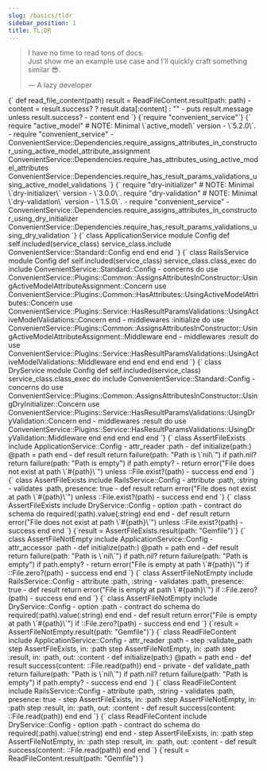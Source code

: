 ```yaml
---
slug: /basics/tldr
sidebar_position: 1
title: TL;DR
---
```



> I have no time to read tons of docs. <br/>
> Just show me an example use case and I'll quickly craft something similar 😎.
>
> — A lazy developer

<CodeBlock language="ruby">
  {`
    def read_file_content(path)
      result = ReadFileContent.result(path: path)
      -
      content = result.success? ? result.data[:content] : ""
      -
      puts result.message unless result.success?
      -
      content
    end
  `}
</CodeBlock>

<Tabs groupId="config">
  <TabItem value="standard" label="Standard" default>
    <CodeBlock language="ruby">
      {`require "convenient_service"`}
    </CodeBlock>
  </TabItem>
  <TabItem value="rails" label="Rails">
    <CodeBlock language="ruby">
      {`
        require "active_model" # NOTE: Minimal \`active_model\` version - \`5.2.0\`.
        -
        require "convenient_service"
        -
        ConvenientService::Dependencies.require_assigns_attributes_in_constructor_using_active_model_attribute_assignment
        ConvenientService::Dependencies.require_has_attributes_using_active_model_attributes
        ConvenientService::Dependencies.require_has_result_params_validations_using_active_model_validations
      `}
    </CodeBlock>
  </TabItem>
  <TabItem value="dry" label="Dry">
    <CodeBlock language="ruby">
      {`
        require "dry-initializer" # NOTE: Minimal \`dry-initializer\` version - \`3.0.0\`.
        require "dry-validation" # NOTE: Minimal \`dry-validation\` version - \`1.5.0\`.
        -
        require "convenient_service"
        -
        ConvenientService::Dependencies.require_assigns_attributes_in_constructor_using_dry_initializer
        ConvenientService::Dependencies.require_has_result_params_validations_using_dry_validation
      `}
    </CodeBlock>
  </TabItem>
</Tabs>

<Tabs groupId="config">
  <TabItem value="standard" label="Standard" default>
    <CodeBlock language="ruby">
      {`
        class ApplicationService
          module Config
            def self.included(service_class)
              service_class.include ConvenientService::Standard::Config
            end
          end
        end
      `}
    </CodeBlock>
  </TabItem>
  <TabItem value="rails" label="Rails">
    <CodeBlock language="ruby">
      {`
        class RailsService
          module Config
            def self.included(service_class)
              service_class.class_exec do
                include ConvenientService::Standard::Config
                -
                concerns do
                  use ConvenientService::Plugins::Common::AssignsAttributesInConstructor::UsingActiveModelAttributeAssignment::Concern
                  use ConvenientService::Plugins::Common::HasAttributes::UsingActiveModelAttributes::Concern
                  use ConvenientService::Plugins::Service::HasResultParamsValidations::UsingActiveModelValidations::Concern
                end
                -
                middlewares :initialize do
                  use ConvenientService::Plugins::Common::AssignsAttributesInConstructor::UsingActiveModelAttributeAssignment::Middleware
                end
                -
                middlewares :result do
                  use ConvenientService::Plugins::Service::HasResultParamsValidations::UsingActiveModelValidations::Middleware
                end
              end
            end
          end
        end
      `}
    </CodeBlock>
  </TabItem>
  <TabItem value="dry" label="Dry">
    <CodeBlock language="ruby">
      {`
        class DryService
          module Config
            def self.included(service_class)
              service_class.class_exec do
                include ConvenientService::Standard::Config
                -
                concerns do
                  use ConvenientService::Plugins::Common::AssignsAttributesInConstructor::UsingDryInitializer::Concern
                  use ConvenientService::Plugins::Service::HasResultParamsValidations::UsingDryValidation::Concern
                end
                -
                middlewares :result do
                  use ConvenientService::Plugins::Service::HasResultParamsValidations::UsingDryValidation::Middleware
                end
              end
            end
          end
        end
      `}
    </CodeBlock>
  </TabItem>
</Tabs>

<Tabs groupId="config">
  <TabItem value="standard" label="Standard" default>
    <CodeBlock language="ruby">
      {`
        class AssertFileExists
          include ApplicationService::Config
          -
          attr_reader :path
          -
          def initialize(path:)
            @path = path
          end
          -
          def result
            return failure(path: "Path is \`nil\`") if path.nil?
            return failure(path: "Path is empty") if path.empty?
            -
            return error("File does not exist at path \`#{path}\`") unless ::File.exist?(path)
            -
            success
          end
        end
      `}
    </CodeBlock>
  </TabItem>
  <TabItem value="rails" label="Rails">
    <CodeBlock language="ruby">
      {`
        class AssertFileExists
          include RailsService::Config
          -
          attribute :path, :string
          -
          validates :path, presence: true
          -
          def result
            return error("File does not exist at path \`#{path}\`") unless ::File.exist?(path)
            -
            success
          end
        end
      `}
    </CodeBlock>
  </TabItem>
  <TabItem value="dry" label="Dry">
    <CodeBlock language="ruby">
      {`
        class AssertFileExists
          include DryService::Config
          -
          option :path
          -
          contract do
            schema do
              required(:path).value(:string)
            end
          end
          -
          def result
            return error("File does not exist at path \`#{path}\`") unless ::File.exist?(path)
            -
            success
          end
        end
      `}
    </CodeBlock>
  </TabItem>
</Tabs>

<CodeBlock language="ruby">
  {`result = AssertFileExists.result(path: "Gemfile")`}
</CodeBlock>

<Tabs groupId="config">
  <TabItem value="standard" label="Standard" default>
    <CodeBlock language="ruby">
      {`
        class AssertFileNotEmpty
          include ApplicationService::Config
          -
          attr_accessor :path
          -
          def initialize(path:)
            @path = path
          end
          -
          def result
            return failure(path: "Path is \`nil\`") if path.nil?
            return failure(path: "Path is empty") if path.empty?
            -
            return error("File is empty at path \`#{path}\`") if ::File.zero?(path)
            -
            success
          end
        end
      `}
    </CodeBlock>
  </TabItem>
  <TabItem value="rails" label="Rails">
    <CodeBlock language="ruby">
      {`
        class AssertFileNotEmpty
          include RailsService::Config
          -
          attribute :path, :string
          -
          validates :path, presence: true
          -
          def result
            return error("File is empty at path \`#{path}\`") if ::File.zero?(path)
            -
            success
          end
        end
      `}
    </CodeBlock>
  </TabItem>
  <TabItem value="dry" label="Dry">
    <CodeBlock language="ruby">
      {`
        class AssertFileNotEmpty
          include DryService::Config
          -
          option :path
          -
          contract do
            schema do
              required(:path).value(:string)
            end
          end
          -
          def result
            return error("File is empty at path \`#{path}\`") if ::File.zero?(path)
            -
            success
          end
        end
      `}
    </CodeBlock>
  </TabItem>
</Tabs>

<CodeBlock language="ruby">
  {`result = AssertFileNotEmpty.result(path: "Gemfile")`}
</CodeBlock>

<Tabs groupId="config">
  <TabItem value="standard" label="Standard" default>
    <CodeBlock language="ruby">
      {`
        class ReadFileContent
          include ApplicationService::Config
          -
          attr_reader :path
          -
          step :validate_path
          step AssertFileExists, in: :path
          step AssertFileNotEmpty, in: :path
          step :result, in: :path, out: :content
          -
          def initialize(path:)
            @path = path
          end
          -
          def result
            success(content: ::File.read(path))
          end
          -
          private
          -
          def validate_path
            return failure(path: "Path is \`nil\`") if path.nil?
            return failure(path: "Path is empty") if path.empty?
            -
            success
          end
        end
      `}
    </CodeBlock>
  </TabItem>
  <TabItem value="rails" label="Rails">
    <CodeBlock language="ruby">
      {`
        class ReadFileContent
          include RailsService::Config
          -
          attribute :path, :string
          -
          validates :path, presence: true
          -
          step AssertFileExists, in: :path
          step AssertFileNotEmpty, in: :path
          step :result, in: :path, out: :content
          -
          def result
            success(content: ::File.read(path))
          end
        end
      `}
    </CodeBlock>
  </TabItem>
  <TabItem value="dry" label="Dry">
    <CodeBlock language="ruby">
      {`
        class ReadFileContent
          include DryService::Config
          -
          option :path
          -
          contract do
            schema do
              required(:path).value(:string)
            end
          end
          -
          step AssertFileExists, in: :path
          step AssertFileNotEmpty, in: :path
          step :result, in: :path, out: :content
          -
          def result
            success(content: ::File.read(path))
          end
        end
      `}
    </CodeBlock>
  </TabItem>
</Tabs>

<CodeBlock language="ruby">
  {`result = ReadFileContent.result(path: "Gemfile")`}
</CodeBlock>
